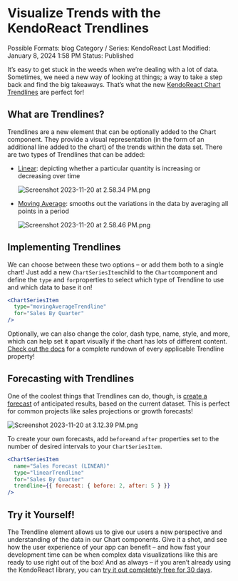 # Visualize Trends with the KendoReact Trendlines

Possible Formats: blog
Category / Series: KendoReact
Last Modified: January 8, 2024 1:58 PM
Status: Published

It’s easy to get stuck in the weeds when we’re dealing with a lot of data. Sometimes, we need a new way of looking at things; a way to take a step back and find the big takeaways. That’s what the new [KendoReact Chart Trendlines](https://www.telerik.com/kendo-react-ui/components/charts/chart/elements/trendlines/) are perfect for! 

## What are Trendlines?

Trendlines are a new element that can be optionally added to the Chart component. They provide a visual representation (in the form of an additional line added to the chart) of the trends within the data set. There are two types of Trendlines that can be added: 

- [Linear](https://www.telerik.com/kendo-react-ui/components/charts/chart/elements/trendlines/#toc-linear-trendline): depicting whether a particular quantity is increasing or decreasing over time
    
    ![Screenshot 2023-11-20 at 2.58.34 PM.png](Visualize%20Trends%20with%20the%20KendoReact%20Trendlines%20ba9ddc0ec6514a899bd0e2a372d940fe/Screenshot_2023-11-20_at_2.58.34_PM.png)
    
- [Moving Average](https://www.telerik.com/kendo-react-ui/components/charts/chart/elements/trendlines/#toc-moving-average-trendline): smooths out the variations in the data by averaging all points in a period
    
    ![Screenshot 2023-11-20 at 2.58.46 PM.png](Visualize%20Trends%20with%20the%20KendoReact%20Trendlines%20ba9ddc0ec6514a899bd0e2a372d940fe/Screenshot_2023-11-20_at_2.58.46_PM.png)
    

## Implementing Trendlines

We can choose between these two options – or add them both to a single chart! Just add a new `ChartSeriesItem`child to the `Chart`component and define the `type` and `for`properties to select which type of Trendline to use and which data to base it on! 

```jsx
<ChartSeriesItem
  type="movingAverageTrendline"
  for="Sales By Quarter"
/>
```

Optionally, we can also change the color, dash type, name, style, and more, which can help set it apart visually if the chart has lots of different content. [Check out the docs](https://www.telerik.com/kendo-react-ui/components/charts/chart/elements/trendlines/#toc-customization) for a complete rundown of every applicable Trendline property! 

## Forecasting with Trendlines

One of the coolest things that Trendlines can do, though, is [create a forecast](https://www.telerik.com/kendo-react-ui/components/charts/chart/elements/trendlines/#toc-forecasts) of anticipated results, based on the current dataset. This is perfect for common projects like sales projections or growth forecasts!  

![Screenshot 2023-11-20 at 3.12.39 PM.png](Visualize%20Trends%20with%20the%20KendoReact%20Trendlines%20ba9ddc0ec6514a899bd0e2a372d940fe/Screenshot_2023-11-20_at_3.12.39_PM.png)

To create your own forecasts, add `before`and `after` properties set to the number of desired intervals to your `ChartSeriesItem`.

```jsx
<ChartSeriesItem
  name="Sales Forecast (LINEAR)"
  type="linearTrendline"
  for="Sales By Quarter"
  trendline={{ forecast: { before: 2, after: 5 } }}
/>
```

## Try it Yourself!

The Trendline element allows us to give our users a new perspective and understanding of the data in our Chart components. Give it a shot, and see how the user experience of your app can benefit – and how fast your development time can be when complex data visualizations like this are ready to use right out of the box!  And as always – if you aren’t already using the KendoReact library, you can [try it out completely free for 30 days](https://www.telerik.com/kendo-react-ui).